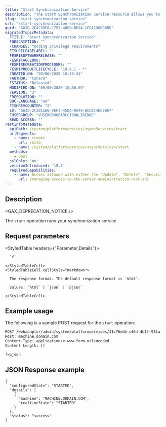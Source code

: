 ```yaml
---
title: "Start Synchronization Service"
description: "The Start Synchronization Service resource allows you to start your ArcGIS Server synchronization service."
slug: "start-synchronization-service"
url: "/start-synchronization-service"
guid: "GUID-2EAC39F8-C753-48DB-BD9A-1FCA2D68B6BD"
migratedTopicMetadata:
  FTITLE: "Start Synchronization Service"
  FDESCRIPTION: ""
  FCHANGES: "Adding privilege requirements"
  FISHRELEASELABEL: ""
  FESRISOFTWARERELEASE: ""
  FESRITAGCLOUD: ""
  FESRIRECREATIONPROCEDURE: ""
  FESRIPRODUCTLIFECYCLE: "10.8.1 - *"
  CREATED-ON: "09/06/2020 18:39:41"
  FAUTHOR: "tohara"
  FSTATUS: "Released"
  MODIFIED-ON: "09/06/2020 18:50:59"
  VERSION: "3"
  FRESOLUTION: ""
  DOC-LANGUAGE: "en"
  FISHREVCOUNTER: "2"
  ED: "GUID-2C3811E6-DEF3-45BA-8649-BCCBC4E57B67"
  FUSERGROUP: "VUSERGROUPARCGISONLINEDOC"
  READ-ACCESS: ""
restInfoMetadata:
  apiPath: /system/platformservices/<syncService>/start
  urlSegments:
    - name: <root>
      url: /site
    - name: /system/platformservices/<syncService>/start
  methods:
    - post
  sslOnly: 'no'
  versionIntroduced: '10.5'
  requiredCapabilities:
    - name: Access allowed with either the "Update", "Delete", "Security and Infrastructure", or "Servers" privileges
      url: /managing-access-to-the-server-administration-rest-api
---
```


## Description

<GAX_DEPRECATION_NOTICE />

The `start` operation runs your synchronization service.


##  Request parameters

<StyledTable headers={"Parameter,Details"}>
  <StyledTableRow>
    <StyledTableCell cellStyle="markdown">

      `f` 

    </StyledTableCell>
    <StyledTableCell cellStyle="markdown">

      The response format. The default response format is `html`.

      Values: `html` | `json` | `pjson`

    </StyledTableCell>
  </StyledTableRow>
</StyledTable>


## Example usage

The following is a sample POST request for the `start` operation:

```markdown
POST /webadaptor/admin/system/platformservices/11c76edb-c46d-4b1f-981a-d3d8a0654604/start HTTP/1.1
Host: machine.domain.com
Content-Type: application/x-www-form-urlencoded
Content-Length: []

f=pjson
```

## JSON Response example

```other
{
  "configuredState": "STARTED",
  "details": [
    {
      "machine": "MACHINE.DOMAIN.COM",
      "realtimeState": "STARTED"
    }
  ],
  "status": "success"
}
```